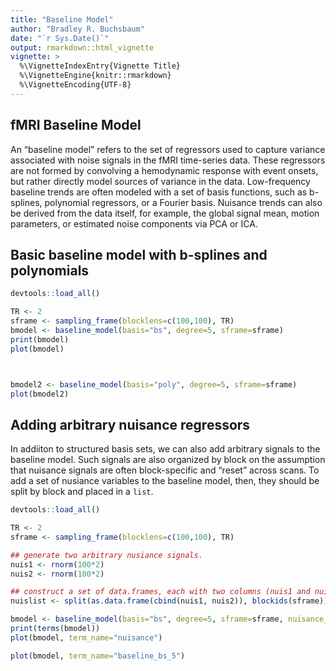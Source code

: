 ```yaml
---
title: "Baseline Model"
author: "Bradley R. Buchsbaum"
date: "`r Sys.Date()`"
output: rmarkdown::html_vignette
vignette: >
  %\VignetteIndexEntry{Vignette Title}
  %\VignetteEngine{knitr::rmarkdown}
  %\VignetteEncoding{UTF-8}
---
```



## fMRI Baseline Model

An "baseline model" refers to the set of regressors used to capture variance associated with noise signals in the fMRI time-series data. These regressors are not formed by convolving a hemodynamic response with event onsets, but rather directly model sources of variance in the data. Low-frequency baseline trends are often modeled with a set of basis functions, such as b-splines, polynomial regressors, or a Fourier basis. Nuisance trends can also be derived from the data itself, for example, the global signal mean, motion parameters, or estimated noise components via PCA or ICA. 


## Basic baseline model with b-splines and polynomials

```r
devtools::load_all()
```

```r
TR <- 2
sframe <- sampling_frame(blocklens=c(100,100), TR)
bmodel <- baseline_model(basis="bs", degree=5, sframe=sframe)
print(bmodel)
plot(bmodel)



bmodel2 <- baseline_model(basis="poly", degree=5, sframe=sframe)
plot(bmodel2)

```

## Adding arbitrary nuisance regressors

In addiiton to structured basis sets, we can also add arbitrary signals to the baseline model. Such signals are also organized by block on the assumption that nuisance signals are often block-specific and "reset" across scans. To add a set of nusiance variables to the baseline model, then, they should be split by block and placed in a `list`.


```r
devtools::load_all()
```

```r

TR <- 2
sframe <- sampling_frame(blocklens=c(100,100), TR)

## generate two arbitrary nusiance signals.
nuis1 <- rnorm(100*2)
nuis2 <- rnorm(100*2)

## construct a set of data.frames, each with two columns (nuis1 and nuis2)
nuislist <- split(as.data.frame(cbind(nuis1, nuis2)), blockids(sframe))

bmodel <- baseline_model(basis="bs", degree=5, sframe=sframe, nuisance_list=nuislist)
print(terms(bmodel))
plot(bmodel, term_name="nuisance")

plot(bmodel, term_name="baseline_bs_5")

```






